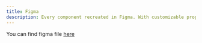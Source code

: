 ```yaml
---
title: Figma
description: Every component recreated in Figma. With customizable props, typography and icons.
---
```


You can find figma file  <a href="https://www.figma.com/community/file/1445024004618320019" target="_blank">here</a>
